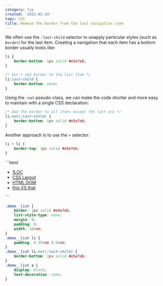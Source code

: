 ```yaml
---
category: Tip
created: '2021-02-24'
tags: CSS
title: Remove the border from the last navigation item
---
```


We often use the `:last-child` selector to unapply particular styles (such as `border`) for the last item.
Creating a navigation that each item has a bottom border usually looks like:

```css
li {
    border-bottom: 1px solid #e5e7eb;
}

/* Don't add border to the last item */
li:last-child {
    border-bottom: none;
}
```

Using the `:not` pseudo-class, we can make the code shorter and more easy to maintain with a single CSS declaration:

```css
/* Add the border to all items except the last one */
li:not(:last-child) {
    border-bottom: 1px solid #e5e7eb;
}
```

Another approach is to use the `+` selector:

```css
li + li {
    border-top: 1px solid #e5e7eb;
}
```

<Playground>
```html
<ul class="demo__list">
    <li><a href="https://phuoc.ng/1-loc">1LOC</a></li>
    <li><a href="https://phuoc.ng/css-layout">CSS Layout</a></li>
    <li><a href="https://phuoc.ng/html-dom">HTML DOM</a></li>
    <li><a href="https://phuoc.ng/this-vs-that">this VS that</a></li>
</ul>
```

```css
.demo__list {
    border: 1px solid #e5e7eb;
    list-style-type: none;
    margin: 0;
    padding: 0;
    width: 16rem;
}
.demo__list li {
    padding: 0.25rem 0.5rem;
}
.demo__list li:not(:last-child) {
    border-bottom: 1px solid #e5e7eb;
}
.demo__list a {
    display: block;
    text-decoration: none;
}
```
</Playground>

